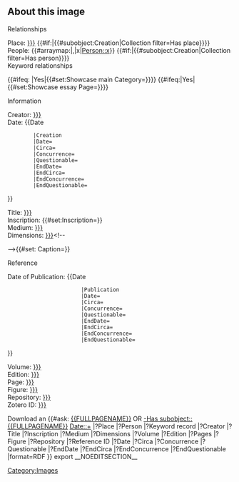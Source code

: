 <includeonly><div class="about-image-section">
== About this image ==
<div id="image-all" class="card-group my-2">
<div id="image-relationships" class="card text-dark bg-light">
<div class="card-header">Relationships</div>
<div class="card-body">
<div class="card-text">
;Place: [[Place::{{{Place|}}}]]<!-- -->{{#if:{{{Place|}}}|{{#subobject:Creation|Collection filter=Has place}}}}
;People: {{#arraymap:{{{People|}}}|,|x|[[Person::x]]}}<!-- -->{{#if:{{{People|}}}|{{#subobject:Creation|Collection filter=Has person}}}}
;Keyword relationships
{{{Keyword relationships|}}}<!-- showcases
-->{{#ifeq:{{{Showcase main|}}} |Yes|{{#set:Showcase main Category={{{Showcase main Category|}}}}}}}<!--
-->{{#ifeq:{{{Showcase essay|}}}|Yes|{{#set:Showcase essay Page={{{Showcase essay Page|}}}}}}}
</div>
</div>
</div>
<div id="image-information" class="card text-dark bg-light">
<div class="card-header">Information</div>
<div class="card-body">
<div class="card-text">
;Creator: [[Creator::{{{Creator|}}}]]
;Date: {{Date
         |Creation
         |Date={{{Creation Date|}}}
         |Circa={{{Creation Circa|}}}
         |Concurrence={{{Creation Concurrence|}}}
         |Questionable={{{Creation Questionable|}}}
         |EndDate={{{Creation Date End|}}}
         |EndCirca={{{Creation Circa End|}}}
         |EndConcurrence={{{Creation Concurrence End|}}}
         |EndQuestionable={{{Creation Questionable End|}}}
}}
;Title: [[Title::{{{Title|}}}]]
;Inscription: {{#set:Inscription={{{Inscription|}}}}}{{{Inscription|}}}
;Medium: [[Medium::{{{Medium|}}}]]
;Dimensions: [[Dimensions::{{{Dimensions|}}}]]<!--
-->{{#set: Caption={{{Caption|}}}}} 
</div>
</div>
</div>
<div id="image-reference" class="card text-dark bg-light">
<div class="card-header">Reference</div>
<div class="card-body">
<div class="card-text">
;Date of Publication: {{Date
                        |Publication
                        |Date={{{Publication Date|}}}
                        |Circa={{{Publication Circa|}}}
                        |Concurrence={{{Publication Concurrence|}}}
                        |Questionable={{{Publication Questionable|}}}
                        |EndDate={{{Publication Date End|}}}
                        |EndCirca={{{Publication Circa End|}}}
                        |EndConcurrence={{{Publication Concurrence End|}}}
                        |EndQuestionable={{{Publication Questionable End|}}}
}}
;Volume: [[Volume::{{{Volume|}}}]]
;Edition: [[Edition::{{{Edition|}}}]]
;Page: [[Pages::{{{Page number|}}}]]
;Figure: [[Figure::{{{Figure|}}}]]
;Repository: [[Repository::{{{Repository|}}}]]
;Zotero ID: [[Reference ID::{{{Reference ID|}}}]]
</div>
</div>
</div>
</div>
</div><!--- /about-image-section -->
Download an {{#ask:
[[{{FULLPAGENAME}}]] OR [[-Has subobject::{{FULLPAGENAME}}]] [[Date::+]]
|?Place
|?Person
|?Keyword record
|?Creator
|?Title
|?Inscription
|?Medium
|?Dimensions
|?Volume
|?Edition
|?Pages
|?Figure
|?Repository
|?Reference ID
|?Date
|?Circa
|?Concurrence
|?Questionable
|?EndDate
|?EndCirca
|?EndConcurrence
|?EndQuestionable
|format=RDF
}} export
[[Category:Images]]__NOEDITSECTION__
</includeonly>
